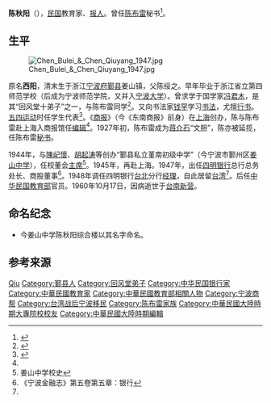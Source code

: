 '''陈秋阳'''（{{bd|？||1960年}}），[[中華民國|民国]]教育家、[[报人|报人]]。曾任[[陈布雷|陈布雷]]秘书<ref name="chen qiuyang">{{cite web|url=http://www.wtoutiao.com/p/1bfDB3g.html|title=宁波名家之第十一期：冯幵|publisher=宁波名家之第十一期：冯幵|date=2016-04-02|deadurl=yes|archiveurl=https://web.archive.org/web/20160818233624/http://www.wtoutiao.com/p/1bfDB3g.html|archivedate=2016年8月18日|df=}}</ref>。

== 生平 ==
[[File:Chen_Bulei_&_Chen_Qiuyang_1947.jpg|thumb]]

原名'''西阳'''，清末生于浙江[[宁波府|宁波府]][[鄞县|鄞县]]姜山镇，父陈绥之。早年毕业于浙江省立第四师范学校（后成为宁波师范学院，又并入[[宁波大学|宁波大学]]）。曾求学于国学家[[冯君木|冯君木]]，是其“回风堂十弟子”之一，与陈布雷同学<ref>{{cite web|url=http://daily.cnnb.com.cn/nbwb/html/2013-05/19/content_600341.htm?div=0 |title=宝兴巷里尽文辉 |publisher=宁波晚报 |date=2013年05月19日 星期日}}</ref>。又向书法家[[钱罕|钱罕]]学习[[书法|书法]]，尤擅[[行书|行书]]。[[五四运动|五四运动]]时任学生代表<ref>{{cite web|url=http://www.nbzx.gov.cn/art/2006/11/15/art_19839_1018870.html|title=“五四运动”在宁波|publisher=文史汇编|author=毛翼虎|date=2006-11-15}}{{dead link|date=2018年5月 |bot=InternetArchiveBot |fix-attempted=yes }}</ref>。《[[商报|商报]]》（今《东南商报》前身）在[[上海|上海]]创办，陈与陈布雷赴上海入商报馆任[[编辑|编辑]]<ref name="chen qiuyang"/>。1927年初，陈布雷成为[[蒋介石|蒋介石]]“文胆”，陈亦被延揽，任陈布雷[[秘书|秘书]]。

1944年，与[[陳屺懷|陳屺懷]]、[[胡起涛|胡起涛]]等创办“鄞县私立堇南初级中学”（今宁波市鄞州区[[姜山中学|姜山中学]]），任校董会[[主席|主席]]<ref>姜山中学校史</ref>。1945年，再赴上海。1947年，出任[[四明银行|四明银行]]总行总务处长、商股董事<ref name="ningbo finance">《宁波金融志》第五卷第五章：银行</ref>。1948年调任四明银行[[台北|台北]]分行[[经理|经理]]，自此居留[[台湾|台湾]]<ref name="ningbo finance"/>。后任[[中华民国教育部|中华民国教育部]]官员。1960年10月17日，因病逝世于[[台南|台南]][[新营|新营]]。

== 命名纪念 ==
* 今姜山中学陈秋阳综合楼以其名字命名。

== 参考来源==
{{reflist|2}}

{{回风堂弟子}}

{{Authority control}}

{{DEFAULTSORT:Chen陈}}
[[Category:陈姓|Qiu]]
[[Category:鄞县人|Category:鄞县人]]
[[Category:回风堂弟子|Category:回风堂弟子]]
[[Category:中华民国银行家|Category:中华民国银行家]]
[[Category:中華民國教育家|Category:中華民國教育家]]
[[Category:中華民國教育部相關人物|Category:中華民國教育部相關人物]]
[[Category:宁波商帮|Category:宁波商帮]]
[[Category:台湾战后宁波移民|Category:台湾战后宁波移民]]
[[Category:陈布雷家族|Category:陈布雷家族]]
[[Category:中華民國大陸時期大專院校校友|Category:中華民國大陸時期大專院校校友]]
[[Category:中華民國大陸時期編輯|Category:中華民國大陸時期編輯]]